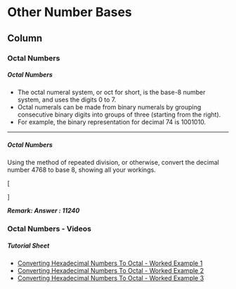 
Other Number Bases {data-navmenu="Other Bases"}
==================================

Column{.tabset}
-------------------------------------------------

### Octal Numbers


<h5> Octal Numbers </h5>

* The octal numeral system, or oct for short, is the base-8 number system, and uses the digits 0 to 7.
* Octal numerals can be made from binary numerals by grouping consecutive binary digits into groups of three (starting from the right). 
* For example, the binary representation for decimal 74 is 1001010.

-----------------------
<h5> Octal Numbers</h5>


Using the method of repeated division, or otherwise, convert the 
decimal number 4768 to base 8, showing all your workings.


\[
\begin{array}{|c||c|c|c||l c|}
\hline
4768	&	596	&	596	&	0	& \textit{$(0 \times 8)$}&	0	\\ \hline
596	&	74.5	&	74	&	0.5	&$(0.5 \times 8)$&	4	\\ \hline
74	&	9.25	&	9	&	0.25	&$(0.25 \times 8)$&	2	\\ \hline
9	&	1.125	&	1	&	0.125	&$(0.125 \times 8)$&	1	\\ \hline
1	&	0.125	&	0	&	0.125	&$(0.125 \times 8)$&	1	\\ \hline
\end{array} \]

***Remark: Answer :  11240***


### Octal Numbers - Videos

<h5>Tutorial Sheet</h5>

* <a href="https://youtube.com/watch?v=/mCAF6zsrDoY">Converting Hexadecimal Numbers To Octal - Worked Example 1	</a>
* <a href="https://youtube.com/watch?v=/57Hc4Q652R0">Converting Hexadecimal Numbers To Octal - Worked Example 2	</a>
* <a href="https://youtube.com/watch?v=/lfPXeBH-oN8">Converting Hexadecimal Numbers To Octal - Worked Example 3	</a>